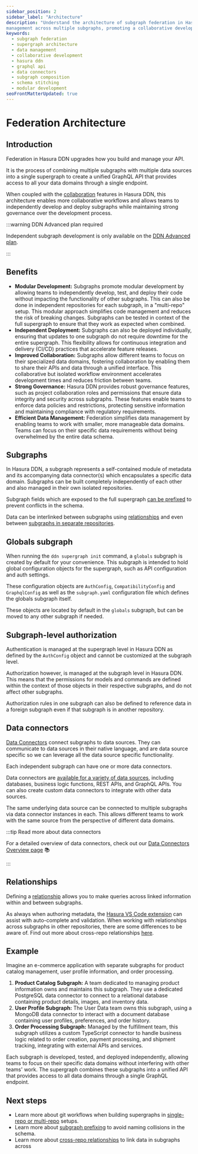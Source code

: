 ```yaml
---
sidebar_position: 2
sidebar_label: "Architecture"
description: "Understand the architecture of subgraph federation in Hasura DDN and how it enables efficient data
management across multiple subgraphs, promoting a collaborative development environment."
keywords:
  - subgraph federation
  - supergraph architecture
  - data management
  - collaborative development
  - hasura ddn
  - graphql api
  - data connectors
  - subgraph composition
  - schema stitching
  - modular development
seoFrontMatterUpdated: true
---
```


# Federation Architecture


## Introduction

Federation in Hasura DDN upgrades how you build and manage your API.

It is the process of combining multiple subgraphs with multiple data sources into a single supergraph to create a
unified GraphQL API that provides access to all your data domains through a single endpoint.

When coupled with the [collaboration](/getting-started/collaborate/invite.mdx) features in Hasura DDN, this 
architecture enables more collaborative workflows and allows teams to independently develop and deploy subgraphs 
while maintaining strong governance over the development process.

:::warning DDN Advanced plan required

Independent subgraph development is only available on the [DDN Advanced plan](https://hasura.io/pricing/).

:::

<Thumbnail src="/img/federation/whole-supergraph-erd.png" alt="Create a DDN project" width="1000px" />

## Benefits

- **Modular Development:** Subgraphs promote modular development by allowing teams to independently develop, test, and
  deploy their code without impacting the functionality of other subgraphs. This can also be done in independent
  repositories for each subgraph, in a "multi-repo" setup. This modular approach simplifies code management and reduces
  the risk of breaking changes. Subgraphs can be tested in context of the full supergraph to ensure that they work as
  expected when combined.
- **Independent Deployment:** Subgraphs can also be deployed individually, ensuring that updates to one subgraph do not
  require downtime for the entire supergraph. This flexibility allows for continuous integration and delivery (CI/CD)
  practices that accelerate feature releases.
- **Improved Collaboration:** Subgraphs allow different teams to focus on their specialized data domains, fostering
  collaboration by enabling them to share their APIs and data through a unified interface. This collaborative but
  isolated workflow environment accelerates development times and reduces friction between teams.
- **Strong Governance:** Hasura DDN provides robust governance features, such as project collaboration roles and
  permissions that ensure data integrity and security across subgraphs. These features enable teams to enforce data
  policies and restrictions, protecting sensitive information and maintaining compliance with regulatory requirements.
- **Efficient Data Management:** Federation simplifies data management by enabling teams to work with smaller, more
  manageable data domains. Teams can focus on their specific data requirements without being overwhelmed by the entire
  data schema.

## Subgraphs

In Hasura DDN, a subgraph represents a self-contained module of metadata and its accompanying data connector(s) which
encapsulates a specific data domain. Subgraphs can be built completely independently of each other and also managed in
their own isolated repositories.

Subgraph fields which are exposed to the full supergraph [can be prefixed](/federation/subgraph-prefixing.mdx) to
prevent conflicts in the schema.

Data can be interlinked between subgraphs using [relationships](/supergraph-modeling/relationships.mdx) and even between
[subgraphs in separate repositories](/federation/cross-repo-relationships.mdx).

## Globals subgraph

When running the `ddn supergraph init` command, a `globals` subgraph is created by default for your convenience. This
subgraph is intended to hold global configuration objects for the supergraph, such as API configuration and auth
settings.

These configuration objects are `AuthConfig`, `CompatibilityConfig` and `GraphqlConfig` as well as the `subgraph.yaml`
configuration file which defines the globals subgraph itself.

These objects are located by default in the `globals` subgraph, but can be moved to any other subgraph if needed.

## Subgraph-level authorization

Authentication is managed at the supergraph level in Hasura DDN as defined by the `AuthConfig` object and cannot be
customized at the subgraph level.

Authorization however, is managed at the subgraph level in Hasura DDN. This means that the permissions for models and
commands are defined within the context of those objects in their respective subgraphs, and do not affect other
subgraphs.

Authorization rules in one subgraph can also be defined to reference data in a foreign subgraph even if that subgraph is
in another repository.

## Data connectors

[Data Connectors](/connectors/overview.mdx) connect subgraphs to data sources. They can communicate to data sources in
their native language, and are data source specific so we can leverage all the data source specific functionality.

Each independent subgraph can have one or more data connectors.

Data connectors are [available for a variety of data sources](https://hasura.io/connectors), including databases,
business logic functions, REST APIs, and GraphQL APIs. You can also create custom data connectors to integrate with
other data sources.

The same underlying data source can be connected to multiple subgraphs via data connector instances in each. This allows
different teams to work with the same source from the perspective of different data domains.

:::tip Read more about data connectors

For a detailed overview of data connectors, check out our [Data Connectors Overview page](/connectors/overview.mdx) 📚

:::

## Relationships

Defining a [relationship](/supergraph-modeling/relationships.mdx) allows you to make queries across linked information
within and between subgraphs.

As always when authoring metadata, the 
[Hasura VS Code extension](https://marketplace.visualstudio.com/items?itemName=HasuraHQ.hasura) can assist with 
auto-complete and validation. When working with relationships across subgraphs in other repositories, there are some 
differences to be aware of. Find out more about cross-repo relationships [here](/federation/cross-repo-relationships.mdx).

## Example

Imagine an e-commerce application with separate subgraphs for product catalog management, user profile information, and
order processing.

1. **Product Catalog Subgraph:** A team dedicated to managing product information owns and maintains this subgraph. They
   use a dedicated PostgreSQL data connector to connect to a relational database containing product details, images, and
   inventory data.
2. **User Profile Subgraph:** The User Data team owns this subgraph, using a MongoDB data connector to interact with a
   document database containing user profiles, preferences, and order history.
3. **Order Processing Subgraph:** Managed by the fulfillment team, this subgraph utilizes a custom TypeScript connector
   to handle business logic related to order creation, payment processing, and shipment tracking, integrating with
   external APIs and services.

Each subgraph is developed, tested, and deployed independently, allowing teams to focus on their specific data domains
without interfering with other teams' work. The supergraph combines these subgraphs into a unified API that provides
access to all data domains through a single GraphQL endpoint.

## Next steps

- Learn more about git workflows when building supergraphs in [single-repo or multi-repo](/federation/independent-subgraph-development.mdx)
  setups.
- Learn more about [subgraph prefixing](/federation/subgraph-prefixing.mdx) to avoid naming collisions in the schema.
- Learn more about [cross-repo relationships](/federation/cross-repo-relationships.mdx) to link data in subgraphs across
